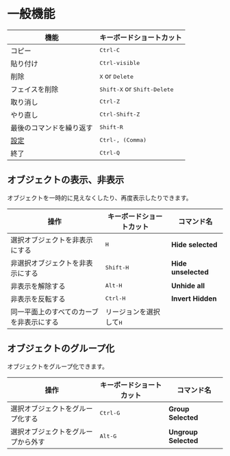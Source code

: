 # 一般機能

| 機能                     | キーボードショートカット                                |
| ------------------------ | --------------------------------------------- |
| コピー                   | <kbd>Ctrl-C</kbd>                             |
| 貼り付け                 | <kbd>Ctrl-visible</kbd>                       |
| 削除                     | <kbd>X</kbd> or <kbd>Delete</kbd>             |
| フェイスを削除           | <kbd>Shift-X</kbd> or <kbd>Shift-Delete</kbd> |
| 取り消し                 | <kbd>Ctrl-Z</kbd>                             |
| やり直し                 | <kbd>Ctrl-Shift-Z</kbd>                       |
| 最後のコマンドを繰り返す | <kbd>Shift-R</kbd>                            |
| [設定](./preferences)    | <kbd>Ctrl-, (Comma)</kbd>                     |
| 終了                     | <kbd>Ctrl-Q</kbd>                             |

## オブジェクトの表示、非表示

オブジェクトを一時的に見えなくしたり、再度表示したりできます。

| 操作                                     | キーボードショートカット                   | コマンド名          |
| ---------------------------------------- | -------------------------------- | ------------------- |
| 選択オブジェクトを非表示にする           | <kbd>H</kbd>                     | **Hide selected**   |
| 非選択オブジェクトを非表示にする         | <kbd>Shift-H</kbd>               | **Hide unselected** |
| 非表示を解除する                         | <kbd>Alt-H</kbd>                 | **Unhide all**      |
| 非表示を反転する                         | <kbd>Ctrl-H</kbd>                | **Invert Hidden**   |
| 同一平面上のすべてのカーブを非表示にする | リージョンを選択して<kbd>H</kbd> |                     |

## オブジェクトのグループ化

オブジェクトをグループ化できます。

| 操作                               | キーボードショートカット    | コマンド名           |
| ---------------------------------- | ----------------- | -------------------- |
| 選択オブジェクトをグループ化する   | <kbd>Ctrl-G</kbd> | **Group Selected**   |
| 選択オブジェクトをグループから外す | <kbd>Alt-G</kbd>  | **Ungroup Selected** |

